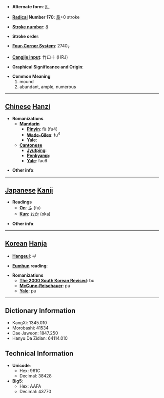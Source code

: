 * '''Alternate form''': [[阝]]

* '''[[Wiktionary:Chinese radical index| Radical]] Number 170''': [[Wiktionary:Chinese radical index 阜|阜]]+0 stroke

* '''[[Wiktionary:Chinese total strokes index|Stroke number]]''': [[Wiktionary:Chinese total strokes index 8|8]]

* '''Stroke order''': 

* '''[[Wiktionary:Chinese four corner index|Four-Corner System]]''': 2740<sub>7</sub>

* '''[[Wiktionary:Chinese Cangjie index|Cangjie input]]''': 竹口十 (HRJ)

* '''Graphical Significance and Origin''': 

* '''Common Meaning'''
*#mound
*# abundant, ample, numerous


----

== [[Chinese]] [[Hanzi]] ==

* '''Romanizations'''
** '''[[Mandarin]]'''
*** '''[[Pinyin]]''': fù (fu4)
*** '''[[Wade-Giles]]''': fu<sup>4</sup>
*** '''[[Yale]]''': 
** '''[[Cantonese]]'''
*** '''[[Jyutping]]''':
*** '''[[Penkyamp]]''': 
*** '''[[Yale]]''': fau6

* '''Other info''': 

----

== [[Japanese]] [[Kanji]] ==

* '''Readings'''
** '''[[On]]''': [[ふ]] (fu)
** '''[[Kun]]''': [[おか]] (oka)

* '''Other info''':  

----

== [[Korean]] [[Hanja]] ==

* '''[[Hangeul]]''': 부

* '''[[Eumhun]] reading''': 

* '''Romanizations'''
** '''[[The 2000 South Korean Revised Romanization|The 2000 South Korean Revised]]''': bu
** '''[[McCune-Reischauer]]''': pu
** '''[[Yale]]''': pu

----

== Dictionary Information ==

* KangXi: 1345.010
* Morobashi: 41534
* Dae Jaweon: 1847.250
* Hanyu Da Zidian: 64114.010

== Technical Information ==

* '''Unicode''':
** Hex: 961C
** Decimal: 38428
* '''Big5''':
** Hex: AAFA
** Decimal: 43770